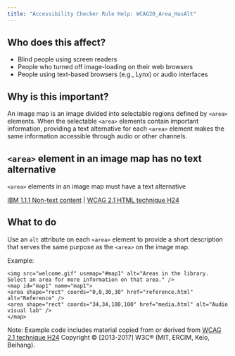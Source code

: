 ```yaml
---
title: "Accessibility Checker Rule Help: WCAG20_Area_HasAlt"
---
```


<div className="toolHelp">
<Row>
<Column colLg={5} colMd={3} colSm={4} className="toolLeft">

## Who does this affect?

* Blind people using screen readers
* People who turned off image-loading on their web browsers
* People using text-based browsers (e.g., Lynx) or audio interfaces

## Why is this important?

An image map is an image divided into selectable regions defined by `<area>` elements. When the selectable `<area>` elements contain important information, providing a text alternative for each `<area>` element makes the same information accessible through audio or other channels.

</Column>
<Column colLg={11} colMd={5} colSm={4} className="toolMain">

<div id="locLevel"></div>

## `<area>` element in an image map has no text alternative
`<area>` elements in an image map must have a text alternative

[IBM 1.1.1 Non-text content](http://www.ibm.com/able/guidelines/ci162/non_text_content.html) | [WCAG  2.1 HTML technique H24](https://www.w3.org/TR/WCAG20-TECHS/H24)

<div id="locSnippet"></div>

## What to do

Use an `alt` attribute on each `<area>` element to provide a short description that serves the same purpose as the `<area>` on the image map.

Example:

```
<img src="welcome.gif" usemap="#map1" alt="Areas in the library. Select an area for more information on that area." />
<map id="map1" name="map1">
<area shape="rect" coords="0,0,30,30" href="reference.html" alt="Reference" />
<area shape="rect" coords="34,34,100,100" href="media.html" alt="Audio visual lab" />
</map>
```

Note: Example code includes material copied from or derived from [WCAG 2.1 technique H24](https://www.w3.org/TR/WCAG20-TECHS/H24) Copyright © [2013-2017] W3C® (MIT, ERCIM, Keio, Beihang).

</Column>
</Row>
</div>
